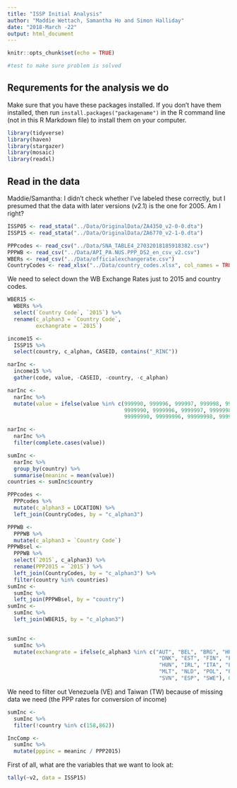 ```yaml
---
title: "ISSP Initial Analysis"
author: "Maddie Wettach, Samantha Ho and Simon Halliday"
date: "2018-March -22"
output: html_document
---
```


```r
knitr::opts_chunk$set(echo = TRUE)

#test to make sure problem is solved
```


## Requrements for the analysis we do
Make sure that you have these packages installed. If you don't have them installed, then run `install.packages("packagename")` in the R command line (not in this R Markdown file) to install them on your computer. 
```r
library(tidyverse)
library(haven)
library(stargazer)
library(mosaic)
library(readxl)
```

## Read in the data
Maddie/Samantha: I didn't check whether I've labeled these correctly, but I presumed that the data with later versions (v2.1) is the one for 2005. Am I right? 

```r
ISSP05 <- read_stata("../Data/OriginalData/ZA4350_v2-0-0.dta")
ISSP15 <- read_stata("../Data/OriginalData/ZA6770_v2-1-0.dta")
```

```r
PPPcodes <- read_csv("../Data/SNA_TABLE4_27032018185918382.csv")
PPPWB <- read_csv("../Data/API_PA.NUS.PPP_DS2_en_csv_v2.csv")
WBERs <- read_csv("../Data/officialexchangerate.csv")
CountryCodes <- read_xlsx("../Data/country_codes.xlsx", col_names = TRUE)
```

We need to select down the WB Exchange Rates just to 2015 and country codes. 
```r
WBER15 <- 
  WBERs %>% 
  select(`Country Code`, `2015`) %>% 
  rename(c_alphan3 = `Country Code`, 
         exchangrate = `2015`)
```


```r
income15 <- 
  ISSP15 %>%
  select(country, c_alphan, CASEID, contains("_RINC"))
```

```r
narInc <- 
  income15 %>%
  gather(code, value, -CASEID, -country, -c_alphan) 
```

```r
narInc <- 
  narInc %>% 
  mutate(value = ifelse(value %in% c(999990, 999996, 999997, 999998, 999999, 
                                     9999990, 9999996, 9999997, 9999998, 9999999, 
                                     99999990, 99999996, 99999998, 99999997, 99999999), NA, value))
```

```r
narInc <- 
  narInc %>% 
  filter(complete.cases(value))
```

```r
sumInc <- 
  narInc %>% 
  group_by(country) %>% 
  summarise(meaninc = mean(value))
countries <- sumInc$country
```


```r
PPPcodes <- 
  PPPcodes %>%
  mutate(c_alphan3 = LOCATION) %>%
  left_join(CountryCodes, by = "c_alphan3")
```



```r
PPPWB <- 
  PPPWB %>%
  mutate(c_alphan3 = `Country Code`) 
PPPWBsel <- 
  PPPWB %>% 
  select(`2015`, c_alphan3) %>% 
  rename(PPP2015 = `2015`) %>% 
  left_join(CountryCodes, by = "c_alphan3") %>%
  filter(country %in% countries)
sumInc <- 
  sumInc %>%
  left_join(PPPWBsel, by = "country") 
sumInc <- 
  sumInc %>%
  left_join(WBER15, by = "c_alphan3")
  

```

```r
sumInc <-
  sumInc %>%
  mutate(exchangrate = ifelse(c_alphan3 %in% c("AUT", "BEL", "BRG", "HRV", "CYP", "CZE", 
                                                "DNK", "EST", "FIN", "FRA", "DEU", "GRC",
                                                "HUN", "IRL", "ITA", "LVA", "LTU", "LUX",
                                                "MLT", "NLD", "POL", "PRT", "ROU", "SVK",
                                                "SVN", "ESP", "SWE"), 0.9016590, exchangrate))
```


We need to filter out Venezuela (VE) and Taiwan (TW) because of missing data we need (the PPP rates for conversion of income)
```r
sumInc <- 
  sumInc %>% 
  filter(!country %in% c(158,862)) 
```


```r
IncComp <- 
  sumInc %>% 
  mutate(pppinc = meaninc / PPP2015)
```


First of all, what are the variables that we want to look at: 


```r
tally(~v2, data = ISSP15)
```


